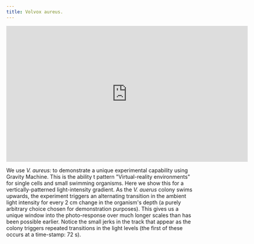 ```yaml
---
title: Volvox aureus.
---
```


<iframe src="https://player.vimeo.com/video/448190303" width="640" height="360" frameborder="0" allow="autoplay; fullscreen" allowfullscreen></iframe>

We use *V. aureus:* to demonstrate a unique experimental capability using Gravity Machine. This is the ability t pattern "Virtual-reality environments" for single cells and small swimming organisms. Here we show this for a vertically-patterned light-intensity gradient. As the *V. auerus* colony swims upwards, the experiment triggers an alternating transition in the ambient light intensity for every 2 cm change in the organism's depth (a purely arbitrary choice chosen for demonstration purposes). This gives us a unique window into the photo-response over much longer scales than has been possible earlier. Notice the small jerks in the track that appear as the colony triggers repeated transitions in the light levels (the first of these occurs at a time-stamp: 72 s). 

